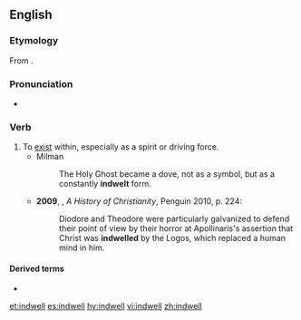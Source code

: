 ==English==
===Etymology===
From {{prefix|in|dwell|lang=en}}.

===Pronunciation===
*{{a|UK}} {{IPA|/ɪnˈdwɛl/|lang=en}}

===Verb===
{{en-verb|indwells|indwelling|indwelled|past2=indwelt}}

# To [[exist]] within, especially as a spirit or driving force.
#* Milman
#*: The Holy Ghost became a dove, not as a symbol, but as a constantly '''indwelt''' form.
#*'''2009''', {{w|Diarmaid MacCulloch}}, ''A History of Christianity'', Penguin 2010, p. 224:
#*:Diodore and Theodore were particularly galvanized to defend their point of view by their horror at Apollinaris's assertion that Christ was '''indwelled''' by the Logos, which replaced a human mind in him.

====Derived terms====
* {{l|en|indwelling}}

[[et:indwell]]
[[es:indwell]]
[[hy:indwell]]
[[vi:indwell]]
[[zh:indwell]]